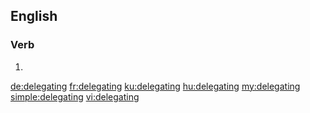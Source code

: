 ==English==

===Verb===
{{head|en|present participle}}

# {{present participle of|delegate|lang=en|nocat=1}}

[[de:delegating]]
[[fr:delegating]]
[[ku:delegating]]
[[hu:delegating]]
[[my:delegating]]
[[simple:delegating]]
[[vi:delegating]]